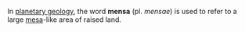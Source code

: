 In [[planetary geology]], the word '''mensa''' (pl. ''mensae'') is used to refer to a large [[mesa]]-like area of raised land.

{{stub}}
